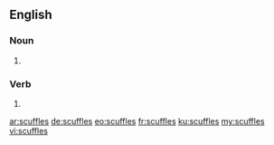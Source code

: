 ==English==

===Noun===
{{head|en|plural}}

# {{plural of|scuffle|lang=en|nocat=1}}

===Verb===
{{head|en}}

# {{en-third-person singular of|scuffle}}

[[ar:scuffles]]
[[de:scuffles]]
[[eo:scuffles]]
[[fr:scuffles]]
[[ku:scuffles]]
[[my:scuffles]]
[[vi:scuffles]]